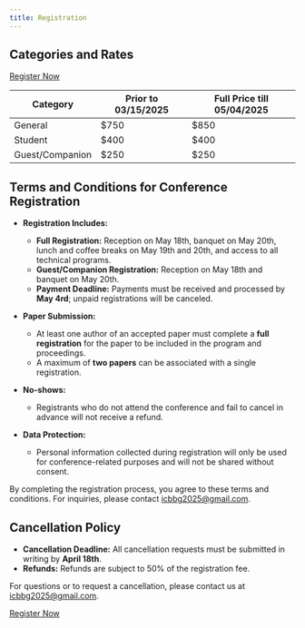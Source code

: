 ```yaml
---
title: Registration
---
```


## Categories and Rates

[Register Now](https://na.eventscloud.com/icbbg2025){.btn .btn-primary .large}

| Category        | Prior to 03/15/2025 | Full Price till 05/04/2025 |
|-----------------|---------------------|----------------------------|
| General         | $750                | $850                       |
| Student         | $400                | $400                       |
| Guest/Companion | $250                | $250                       |


## Terms and Conditions for Conference Registration

- **Registration Includes:**

    - **Full Registration:** Reception on May 18th, banquet on May 20th, lunch and coffee breaks on May 19th and 20th, and access to all technical programs.
    - **Guest/Companion Registration:** Reception on May 18th and banquet on May 20th.
    - **Payment Deadline:** Payments must be received and processed by **May 4rd**; unpaid registrations will be canceled.

- **Paper Submission:**

    - At least one author of an accepted paper must complete a **full registration** for the paper to be included in the program and proceedings.
    - A maximum of **two papers** can be associated with a single registration.

- **No-shows:**

    - Registrants who do not attend the conference and fail to cancel in advance will not receive a refund.

- **Data Protection:**

    - Personal information collected during registration will only be used for conference-related purposes and will not be shared without consent.

By completing the registration process, you agree to these terms and conditions. For inquiries, please contact [icbbg2025@gmail.com](mailto:icbbg2025@gmail.com).

## Cancellation Policy

- **Cancellation Deadline:** All cancellation requests must be submitted in writing by **April 18th**.
- **Refunds:** Refunds are subject to 50% of the registration fee.

For questions or to request a cancellation, please contact us at [icbbg2025@gmail.com](mailto:icbbg2025@gmail.com).

[Register Now](https://na.eventscloud.com/icbbg2025){.btn .btn-primary .large}
